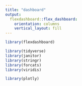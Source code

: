 ```yaml
---
title: "dashboard"
output: 
  flexdashboard::flex_dashboard:
    orientation: columns
    vertical_layout: fill
---
```


```r
library(flexdashboard)
```

```r
library(tidyverse)
library(janitor)
library(stringr)
library(forcats)
library(viridis)

library(plotly)
```
